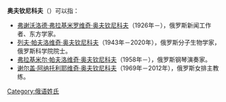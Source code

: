 '''奥夫钦尼科夫'''（{{lang|ru|Овчинников}}）可以指：

*[[弗谢沃洛德·奥夫钦尼科夫|弗谢沃洛德·弗拉基米罗维奇·奥夫钦尼科夫]]（1926年－），俄罗斯新闻工作者、东方学家。
*[[列夫·帕夫洛维奇·奥夫钦尼科夫|列夫·帕夫洛维奇·奥夫钦尼科夫]]（1943年－2020年），俄罗斯分子生物学家，俄罗斯科学院院士。
*[[弗拉基米尔·帕夫洛维奇·奥夫钦尼科夫|弗拉基米尔·帕夫洛维奇·奥夫钦尼科夫]]（1958年－），俄罗斯钢琴演奏家。
*[[谢尔盖·阿纳托利耶维奇·奥夫钦尼科夫|谢尔盖·阿纳托利耶维奇·奥夫钦尼科夫]]（1969年－2012年），俄罗斯女排主教练。

{{Disambiguation|Ovchinnikov|Cat=六字姓氏消歧义}}
{{DEFAULTSORT:Ovchinnikov}}
[[Category:俄语姓氏|Category:俄语姓氏]]